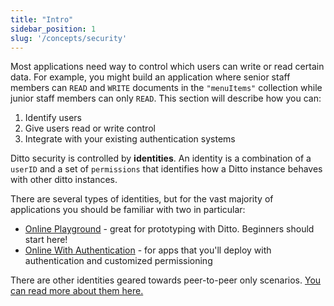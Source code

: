 ```yaml
---
title: "Intro"
sidebar_position: 1
slug: '/concepts/security'
---
```


Most applications need way to control which users can write or read certain data. For example, you might build an application where senior staff members can `READ` and `WRITE` documents in the `"menuItems"` collection while junior staff members can only `READ`. This section will describe how you can:

1. Identify users 
2. Give users read or write control 
3. Integrate with your existing authentication systems

Ditto security is controlled by __identities__. An identity is a combination of a `userID` and a set of `permissions` that identifies how a Ditto instance behaves with other ditto instances. 

There are several types of identities, but for the vast majority of applications you should be familiar with two in particular:

* [Online Playground](/concepts/security/online-playground) - great for prototyping with Ditto. Beginners should start here!
* [Online With Authentication](/concepts/security/online-with-authentication) - for apps that you'll deploy with authentication and customized permissioning

There are other identities geared towards peer-to-peer only scenarios. [You can read more about them here.](/advanced/identities)